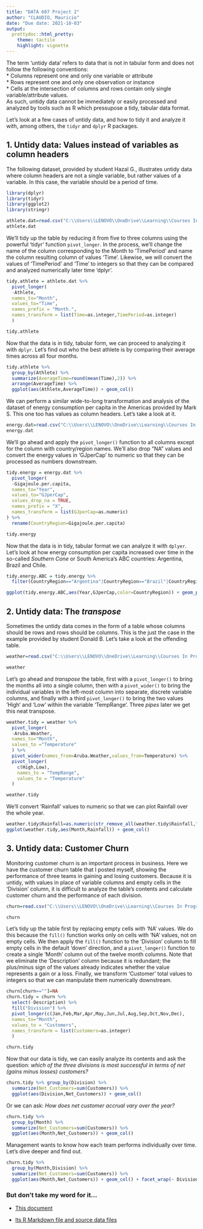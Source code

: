 ---
title: "DATA 607 Project 2"
author: "CLAUDIO, Mauricio"
date: "Due date: 2021-10-03"
output:
  prettydoc::html_pretty:
    theme: tactile
    highlight: vignette
---

The term 'untidy data' refers to data that is not in tabular form and does not follow the following conventions:  
* Columns represent one and only one variable or attribute  
* Rows represent one and only one observation or instance  
* Cells at the intersection of columns and rows contain only single variable/attribute values.  
As such, untidy data cannot be immediately or easily processed and analyzed by tools such as R which pressupose a tidy, tabular data format.

Let's look at a few cases of untidy data, and how to tidy it and analyze it with, among others, the ``tidyr`` and ``dplyr`` R packages. 


## 1. Untidy data: Values instead of variables as column headers  
The following dataset, provided by student Hazal G., illustrates untidy data where column headers are not a single variable, but rather values of a variable. In this case, the variable should be a period of time.  

```{r, include=FALSE}
library(dplyr)
library(tidyr)
library(ggplot2)
library(stringr)
```

```{r}
athlete.dat=read.csv("C:\\Users\\LENOVO\\OneDrive\\Learning\\Courses In Progress\\DATA 607\\Projects\\Project 2\\Untidy data set 1.csv")
athlete.dat
```
  
We'll tidy up the table by reducing it from five to three columns using the powerful 'tidyr' function ``pivot_longer``. In the process, we'll change the name of the column corresponding to the Month to 'TimePeriod' and name the column resulting column of values 'Time'. Likewise, we will convert the values of 'TimePeriod' and 'Time' to integers so that they can be compared and analyzed numerically later time 'dplyr'.  
    
```{r}
tidy.athlete = athlete.dat %>%
  pivot_longer(
  -Athlete,
  names_to="Month",
  values_to="Time",
  names_prefix = "Month.",
  names_transform = list(Time=as.integer,TimePeriod=as.integer)
  )

tidy.athlete
```
  
Now that the data is in tidy, tabular form, we can proceed to analyzing it with ``dplyr``. Let's find out who the best athlete is by comparing their average times across all four months.  

```{r}
tidy.athlete %>%
  group_by(Athlete) %>%
  summarize(AverageTime=round(mean(Time),2)) %>%
  arrange(AverageTime) %>%
  ggplot(aes(Athlete,AverageTime)) + geom_col()
```
  
We can perform a similar wide-to-long transformation and analysis of the dataset of energy consumption per capita in the Americas provided by Mark S. This one too has values as column headers. Let's take a look at it.

```{r}
energy.dat=read.csv("C:\\Users\\LENOVO\\OneDrive\\Learning\\Courses In Progress\\DATA 607\\Projects\\Project 2\\Untidy dataset 2.csv")
energy.dat
```
  
We'll go ahead and apply the ``pivot_longer()`` function to all columns except for the column with country/region names. We'll also drop "NA" values and convert the energy values in 'GJperCap' to numeric so that they can be processed as numbers downstream.

```{r}
tidy.energy = energy.dat %>%
  pivot_longer(
  -Gigajoule.per.capita,
  names_to="Year",
  values_to="GJperCap",
  values_drop_na = TRUE,
  names_prefix = "X",
  names_transform = list(GJperCap=as.numeric)
) %>%
  rename(CountryRegion=Gigajoule.per.capita)

tidy.energy
```
  
Now that the data is in tidy, tabular format we can analyze it with `dplyer`. Let's look at how energy consumption per capita increased over time in the so-called *Southern Cone* or South America's ABC countries: Argentina, Brazil and Chile.  

```{r}
tidy.energy.ABC = tidy.energy %>%
  filter(CountryRegion=="Argentina"|CountryRegion=="Brazil"|CountryRegion=="Chile")

ggplot(tidy.energy.ABC,aes(Year,GJperCap,color=CountryRegion)) + geom_point()
```
  
## 2. Untidy data: The *transpose*
Sometimes the untidy data comes in the form of a table whose columns should be rows and rows should be columns. This is the just the case in the example provided by student Donald B. Let's take a look at the offending table.  

```{r}
weather=read.csv("C:\\Users\\LENOVO\\OneDrive\\Learning\\Courses In Progress\\DATA 607\\Projects\\Project 2\\Untidy dataset 4.csv")

weather
```
  
Let's go ahead and *transpose* the table, first with a ``pivot_longer()`` to bring the months all into a single column, then with a ``pivot_wider()`` to bring the individual variables in the left-most column into separate, discrete variable columns, and finally with a third ``pivot_longer()`` to bring the two values 'High' and 'Low' within the variable 'TempRange'. Three *pipes* later we get this neat transpose.  

```{r}
weather.tidy = weather %>%
  pivot_longer(
  -Aruba.Weather,
  names_to="Month",
  values_to ="Temperature"
  ) %>%
  pivot_wider(names_from=Aruba.Weather,values_from=Temperature) %>%
  pivot_longer(
    c(High,Low),
    names_to = "TempRange",
    values_to = "Temperature"
  )

weather.tidy
```
  
We'll convert 'Rainfall' values to numeric so that we can plot Rainfall over the whole year.  

```{r}
weather.tidy$Rainfall=as.numeric(str_remove_all(weather.tidy$Rainfall,"\""))
ggplot(weather.tidy,aes(Month,Rainfall)) + geom_col()
```
  
  
## 3. Untidy data: Customer Churn  

Monitoring customer churn is an important process in business. Here we have the customer churn table that I posted myself, showing the performance of three teams in gaining and losing customers. Because it is untidy, with values in place of variable columns and empty cells in the 'Division' column, it is difficult to analyze the table's contents and calculate customer churn and the performance of each division.  

```{r}
churn=read.csv("C:\\Users\\LENOVO\\OneDrive\\Learning\\Courses In Progress\\DATA 607\\Projects\\Project 2\\Untidy dataset 5.csv")

churn
```
  
Let's tidy up the table first by replacing empty cells with 'NA' values. We do this because the ``fill()`` function works only on cells with 'NA' values, not on empty cells. We then apply the ``fill()`` function to the 'Division' column to fill empty cells in the default 'down' direction, and a ``pivot_longer()`` function to create a single 'Month' column out of the twelve month columns. Note that we eliminate the 'Description' column because it is redundant; the plus/minus sign of the values already indicates whether the value represents a gain or a loss. Finally, we transform 'Customer' total values to integers so that we can manipulate them numerically downstream.  

```{r}
churn[churn==""]=NA
churn.tidy = churn %>%
  select(-Description) %>%
  fill("Division") %>%
  pivot_longer(c(Jan,Feb,Mar,Apr,May,Jun,Jul,Aug,Sep,Oct,Nov,Dec),
  names_to="Month",
  values_to = "Customers",
  names_transform = list(Customers=as.integer)
  )

churn.tidy
```
  
Now that our data is tidy, we can easily analyze its contents and ask the question: *which of the three divisions is most successful in terms of net (gains minus losses) customers?*  
  
```{r}
churn.tidy %>% group_by(Division) %>%
  summarize(Net_Customers=sum(Customers)) %>%
  ggplot(aes(Division,Net_Customers)) + geom_col()
```
  
Or we can ask: *How does net customer accrual vary over the year?*   

```{r}
churn.tidy %>%
  group_by(Month) %>%
  summarize(Net_Customers=sum(Customers)) %>%
  ggplot(aes(Month,Net_Customers)) + geom_col()
```
  
Management wants to know how each team performs individually over time. Let's dive deeper and find out.    

```{r}
churn.tidy %>%
  group_by(Month,Division) %>%
  summarize(Net_Customers=sum(Customers)) %>%
  ggplot(aes(Month,Net_Customers)) + geom_col() + facet_wrap(~ Division)
```
  
  
### But don't take my word for it...

- [This document](https://rpubs.com/MauricioClaudio)

- [Its R Markdown file and source data files](https://github.com/MauricioClaudio/CUNY-MPS-DATA-607)
  





